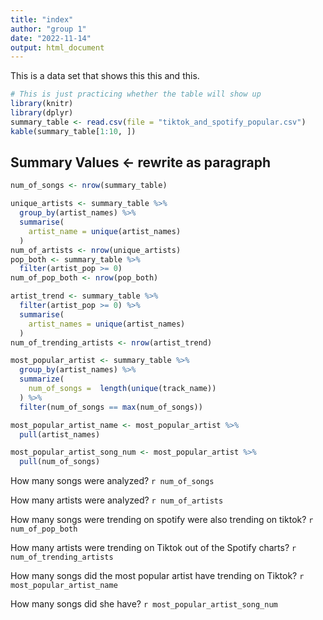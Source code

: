 ```yaml
---
title: "index"
author: "group 1"
date: "2022-11-14"
output: html_document
---
```


This is a data set that shows this this and this.

```r
# This is just practicing whether the table will show up
library(knitr)
library(dplyr)
summary_table <- read.csv(file = "tiktok_and_spotify_popular.csv")
kable(summary_table[1:10, ])

```

## Summary Values <- rewrite as paragraph

```r
num_of_songs <- nrow(summary_table)

unique_artists <- summary_table %>% 
  group_by(artist_names) %>% 
  summarise(
    artist_name = unique(artist_names)
  )
num_of_artists <- nrow(unique_artists)
pop_both <- summary_table %>% 
  filter(artist_pop >= 0)
num_of_pop_both <- nrow(pop_both)

artist_trend <- summary_table %>% 
  filter(artist_pop >= 0) %>% 
  summarise(
    artist_names = unique(artist_names)
  )
num_of_trending_artists <- nrow(artist_trend)

most_popular_artist <- summary_table %>% 
  group_by(artist_names) %>% 
  summarize(
    num_of_songs =  length(unique(track_name))
  ) %>% 
  filter(num_of_songs == max(num_of_songs)) 

most_popular_artist_name <- most_popular_artist %>% 
  pull(artist_names)

most_popular_artist_song_num <- most_popular_artist %>% 
  pull(num_of_songs)

```




How many songs were analyzed? `r num_of_songs`

How many artists were analyzed? `r num_of_artists`

How many songs were trending on spotify were also trending on tiktok? `r num_of_pop_both`

How many artists were trending on Tiktok out of the Spotify charts? `r num_of_trending_artists`

How many songs did the most popular artist have trending on Tiktok? `r most_popular_artist_name`

How many songs did she have? `r most_popular_artist_song_num`


